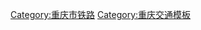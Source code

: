 {{Navbox with collapsible groups
|name  =重庆铁路
|title =[[File:China Railways.svg|14px]] [[重庆铁路枢纽|重庆铁路及枢纽]]
|image =[[File:Chongqing Railway Junction.png|200px]]
|listclass = hlist

|list1   = {{Navbox subgroup
|group1style = text-align: center;
|group1 = [[中国铁路枢纽|枢纽]]
|list1style = background: #ececec; vertical-align: text-top;
|list1 = [[中国铁路枢纽|综合铁路枢纽]]

|group2 =主要客运站
|list2  = {{Navbox|child
  |group1 = 使用中
  |group1style = text-align: center;
  |list1  = * [[重庆站]]
* [[重庆北站]]
* [[重庆西站]]
* [[沙坪坝站]]
* [[珞璜南站]]
* [[复盛站]]
  |group2 = 建设中
  |group2style = text-align: center;
  |list2  = * [[重庆东站]]
* [[双溪站]]
* [[江北机场站 (铁路)|江北机场站]]
* [[珞璜东站]]
* [[南彭站]]
* [[东港站]]
* [[龙盛站]]
* [[统景站]]
* [[木耳站]]
* [[水土站]]}}
  |group3 = 规划中
  |group3style = text-align: center;
  |list3  = 
  }}

|group3 = 货运站
|list3  = {{Navbox|child
  |group1 = 使用中
  |group1style = text-align: center;
  |list1  = * [[重庆南站]]
* [[团结村站]]
* [[兴隆场站]]
* [[白市驿站]]
* [[唐家沱站]]
* [[小南垭站]]
* [[黄磏站]]
* [[洛碛站]]
* [[磨心坡站]]
* [[北碚站]]
* [[伏牛溪站]]
* [[梨树湾站]]
  |group2 = 已停用
  |group2style = text-align: center;
  |list2  = * [[重庆西站 (人和场)|重庆西站]]（货、编）
* [[重庆东站 (上桥)|重庆东站]]（货）}}

|group4 = 非枢纽车站
|list4style = background: #ececec; vertical-align: text-top; 
|list4  = 参见：[[模板:重庆铁路车站列表|重庆铁路车站列表]]（模板）、[[重庆铁路车站列表]]（条目）

|group5 = '''干线铁路'''
|group5style = text-align: center;
|list5  = {{Navbox|child
  |group1 = 使用中
  |group1style = text-align: center;
  |list1  = * [[成渝客运专线]]
* [[成渝铁路]]
* [[遂渝铁路]]
* [[襄渝铁路]]
* [[渝怀铁路]]
* [[川黔铁路]]
* [[宜万铁路]]
* [[渝利铁路]]
* [[兰渝铁路]]
* [[郑渝高速铁路]]
** [[渝万城际铁路]]（北线）
** [[渝万高速铁路]]（南线）
* [[渝贵铁路]]
* [[黔张常铁路]]
  |group2 = 建设中
  |group2style = text-align: center;
  |list2  = 
* [[渝昆高速铁路]]
* [[渝黔城际铁路]]
  |group3 = 规划中
  |group3style = text-align: center;
  |list3  = 
* [[渝西高速铁路]]
* [[安张衡铁路]]
* [[昭黔恩铁路]] }}

|group6 = '''支线铁路'''
|group6style = text-align: center;
|list6  = {{Navbox|child
  |group1 = 使用中
  |group1style = text-align: center;
  |list1  = * [[达万利铁路]]
* [[重庆外环铁路东南环线|綦涪铁路]]
** [[三万铁路|三万段]]
** [[万南铁路|万南段]]
** [[南涪铁路|南涪段]]
  |group3 = 规划中
  |group3style = text-align: center;
  |list3=
}}

|group7 = '''联络线'''
|group7style = text-align: center;
|list7  = {{Navbox|child
  |group1 = 使用中
  |group1style = text-align: center;
  |list1  = [[兴珞铁路|兴珞铁路]]
  |group2 = 建设中
  |group2style = text-align: center;
  |list2  = [[重庆铁路东环线]]
  |group3 = 拟开工
  |group3style = text-align: center;
  |list3  =
  |group4 = 规划中
  |group4style = text-align: center;
  |list4  = [[重庆铁路西环线]]
  |group5 = 已废弃
  |group5style = text-align: center;
  |list5  = * [[兴珞铁路#铜西便线|铜西便线]]
* [[四梨线]]
* [[梨菜线]]
* 重庆西编组站南北疏解区
}}

|group8 = '''历史'''
|group8style = text-align: center;
|list8style = background: #ececec; vertical-align: text-top; 
|list8 = * [[重慶鐵路局]]
* [[重庆铁路分局]]
* [[綦江铁路局]]
* [[北川鐵路]]
* [[劉黃鐵路]]
}}
<noinclude>
[[Category:重庆市铁路]]
[[Category:重庆交通模板]]
</noinclude>